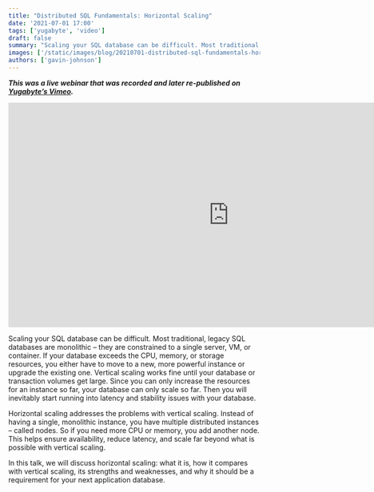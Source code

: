 ```yaml
---
title: "Distributed SQL Fundamentals: Horizontal Scaling"
date: '2021-07-01 17:00'
tags: ['yugabyte', 'video']
draft: false
summary: "Scaling your SQL database can be difficult. Most traditional, legacy SQL databases are monolithic – they are constrained to a single server, VM, or container ..."
images: ['/static/images/blog/20210701-distributed-sql-fundamentals-horizontal-scaling/hero.jpg']
authors: ['gavin-johnson']
---
```


**_This was a live webinar that was recorded and later re-published on [Yugabyte’s Vimeo](https://vimeo.com/570078769)._**
<br />

<iframe
    width="881"
    height="450"
    src="https://player.vimeo.com/video/570078769"
    frameborder="0"
    allow="accelerometer; autoplay; encrypted-media; gyroscope; picture-in-picture"
    allowfullscreen
></iframe>

Scaling your SQL database can be difficult. Most traditional, legacy SQL databases are monolithic – they are constrained to a single server, VM, or container. If your database exceeds the CPU, memory, or storage resources, you either have to move to a new, more powerful instance or upgrade the existing one. Vertical scaling works fine until your database or transaction volumes get large. Since you can only increase the resources for an instance so far, your database can only scale so far. Then you will inevitably start running into latency and stability issues with your database.

Horizontal scaling addresses the problems with vertical scaling. Instead of having a single, monolithic instance, you have multiple distributed instances – called nodes. So if you need more CPU or memory, you add another node. This helps ensure availability, reduce latency, and scale far beyond what is possible with vertical scaling.

In this talk, we will discuss horizontal scaling: what it is, how it compares with vertical scaling, its strengths and weaknesses, and why it should be a requirement for your next application database.
